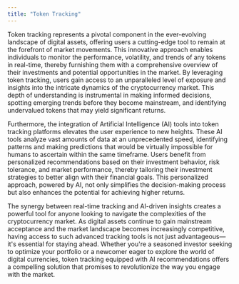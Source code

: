 ```yaml
---
title: "Token Tracking"
---
```


Token tracking represents a pivotal component in the ever-evolving landscape of digital assets, offering users a cutting-edge tool to remain at the forefront of market movements. This innovative approach enables individuals to monitor the performance, volatility, and trends of any tokens in real-time, thereby furnishing them with a comprehensive overview of their investments and potential opportunities in the market. By leveraging token tracking, users gain access to an unparalleled level of exposure and insights into the intricate dynamics of the cryptocurrency market. This depth of understanding is instrumental in making informed decisions, spotting emerging trends before they become mainstream, and identifying undervalued tokens that may yield significant returns.

Furthermore, the integration of Artificial Intelligence (AI) tools into token tracking platforms elevates the user experience to new heights. These AI tools analyze vast amounts of data at an unprecedented speed, identifying patterns and making predictions that would be virtually impossible for humans to ascertain within the same timeframe. Users benefit from personalized recommendations based on their investment behavior, risk tolerance, and market performance, thereby tailoring their investment strategies to better align with their financial goals. This personalized approach, powered by AI, not only simplifies the decision-making process but also enhances the potential for achieving higher returns.

The synergy between real-time tracking and AI-driven insights creates a powerful tool for anyone looking to navigate the complexities of the cryptocurrency market. As digital assets continue to gain mainstream acceptance and the market landscape becomes increasingly competitive, having access to such advanced tracking tools is not just advantageous—it's essential for staying ahead. Whether you're a seasoned investor seeking to optimize your portfolio or a newcomer eager to explore the world of digital currencies, token tracking equipped with AI recommendations offers a compelling solution that promises to revolutionize the way you engage with the market.
